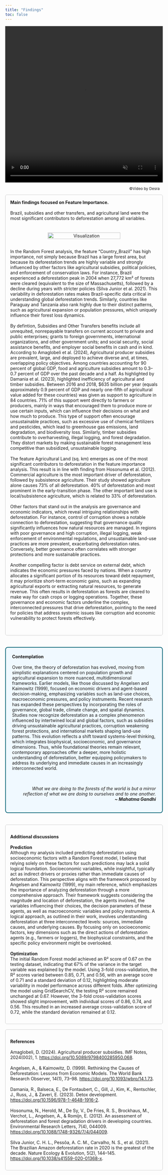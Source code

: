 ```yaml
---
title: "Findings"
toc: false
---
```


<style>
  .parallax-container {
    position: relative;
    overflow: hidden;
    height: 500px; /* Adjust height as desired */
  }

  .parallax-video-container {
    position: absolute;
    top: 0;
    left: 0;
    height: 100%; /* Ensures it fills the container */
    width: 100%; /* Ensures it fills the container */
    object-fit: cover; /* Ensures video scales properly */
    z-index: -1; /* Keeps it behind other content */
  }
</style>

<!-- Parallax Section -->
<div class="parallax-container">
  <video class="parallax-video-container" autoplay muted loop>
    <source src="images/defo.mp4" type="video/mp4">
    Your browser does not support the video tag.
  </video>
</div>

<div style="display: flex; gap: 10px; align-items: flex-start; flex-direction: column;">
<div style="display: flex; gap: 10px; align-items: flex-start;">

<div>
<div style="text-align: right; font-size: 12px; margin: 10px;">
  &copy;Video by Desra
</div>

<div style="display: flex; gap: 10px; align-items: flex-start; flex-direction: column;">
<div style="display: flex; gap: 10px; align-items: flex-start;">

<div>

<div style="border: 1px solid #ccc; padding: 15px; border-radius: 5px;">
**Main findings focused on Feature Importance.**\
\
Brazil, subsidies and other transfers, and agricultural land were the most significant contributors to deforestation among all variables.\
\
<center>
  <img src="images/visualization.svg" alt="Visualization" style="width: 70%; border-radius: 5px; margin-top: 20px;">
</center>
\
In the Random Forest analysis, the feature "Country_Brazil" has high importance, not simply because Brazil has a large forest area, but because its deforestation trends are highly variable and strongly influenced by other factors like agricultural subsidies, political policies, and enforcement of conservation laws. For instance, Brazil experienced a deforestation peak in 2004 when 27,772 km² of forests were cleared (equivalent to the size of Massachusetts), followed by a decline during years with stricter policies (Silva Junior et al. 2021). This variability in deforestation rates makes Brazil-specific data critical in understanding global deforestation trends. Similarly, countries like Paraguay and Tanzania also rank highly due to their distinct patterns, such as agricultural expansion or population pressures, which uniquely influence their forest loss dynamics.\
\
By defintion, Subsidies and Other Transfers benefits include all unrequited, nonrepayable transfers on current account to private and public enterprises; grants to foreign governments, international organizations, and other government units; and social security, social assistance benefits, and employer social benefits in cash and in kind. According to Amaglobeli et al. (2024), Agricultural producer subsidies are prevalent, large, and deployed to achieve diverse and, at times, overlapping policy objectives. Among countries accounting for 90 percent of global GDP, food and agriculture subsidies amount to 0.3–0.7 percent of GDP over the past decade and a half. As highlighted by Damania et al. (2023), highlighted inefficiency of agricultural and timber subsidies. Between 2016 and 2018, $635 billion per year (equals approximately 0.9 percent of GDP and nearly one-fifth of agricultural value added for these countries) was given as support to agriculture in 84 countries. 71% of this support went directly to farmers or producers, mainly in ways that encouraged them to produce more or use certain inputs, which can influence their decisions on what and how much to produce. This type of support often encourage unsustainable practices, such as excessive use of chemical fertilizers and pesticides, which lead to greenhouse gas emissions, land degradation, and biodiversity loss. Similarly, timber subsidies contribute to overharvesting, illegal logging, and forest degradation. They distort markets by making sustainable forest management less competitive than subsidized, unsustainable logging.\
\
The feature Agricultural Land (sq. km) emerges as one of the most significant contributors to deforestation in the feature importance analysis. This result is in line with finding from Hosonuma et al. (2012). Commercial agriculture is the most important driver of deforestation, followed by subsistence agriculture. Their study showed agriculture alone causes 73% of all deforestation. 40% of deforestation and most prominent in the early-transition phase. The other important land use is local/subsistence agriculture, which is related to 33% of deforestation.\
\
Other factors that stand out in the analysis are governance and economic indicators, which reveal intriguing relationships with deforestation. For instance, control of corruption shows a notable connection to deforestation, suggesting that governance quality significantly influences how natural resources are managed. In regions with poor governance and high corruption, illegal logging, weak enforcement of environmental regulations, and unsustainable land-use practices are more prevalent, exacerbating deforestation rates. Conversely, better governance often correlates with stronger protections and more sustainable practices.\
\
Another compelling factor is debt service on external debt, which indicates the economic pressures faced by nations. When a country allocates a significant portion of its resources toward debt repayment, it may prioritize short-term economic gains, such as expanding agricultural exports or extracting natural resources, to generate revenue. This often results in deforestation as forests are cleared to make way for cash crops or logging operations. Together, these governance and economic factors underline the complex, interconnected pressures that drive deforestation, pointing to the need for policies that address systemic issues like corruption and economic vulnerability to protect forests effectively.\
\
</div>
\
<div style="border: 2px solid #005f73; padding: 20px; background-color: #f0f9ff; border-radius: 8px; margin: 20px 0;">
**Contemplation**\
\
Over time, the theory of deforestation has evolved, moving from simplistic explanations centered on population growth and agricultural expansion to more nuanced, multidimensional frameworks. Earlier models, like those discussed by Angelsen and Kaimowitz (1999), focused on economic drivers and agent-based decision-making, emphasizing variables such as land-use choices, macroeconomic pressures, and policy instruments. Recent research has expanded these perspectives by incorporating the roles of governance, global trade, climate change, and spatial dynamics. Studies now recognize deforestation as a complex phenomenon influenced by intertwined local and global factors, such as subsidies driving unsustainable agricultural practices, corruption weakening forest protections, and international markets shaping land-use patterns. This evolution reflects a shift toward systems-level thinking, which integrates biophysical, socioeconomic, and governance dimensions. Thus, while foundational theories remain relevant, contemporary approaches offer a deeper, more holistic understanding of deforestation, better equipping policymakers to address its underlying and immediate causes in an increasingly interconnected world.\
\
\
<p style="text-align: right; font-style: italic;">
    What we are doing to the forests of the world is but a mirror reflection of what we are doing to ourselves and to one another.<br>
    <strong>~ Mahatma Gandhi</strong>
  </p>
</div>
\
<div style="border: 1px solid #ccc; padding: 15px; border-radius: 5px;">
**Additional discussions**\
\
**Prediction**\
Although my analysis included predicting deforestation using socioeconomic factors with a Random Forest model, I believe that relying solely on these factors for such predictions may lack a solid logical foundation. Socioeconomic variables, while insightful, typically act as indirect drivers or proxies rather than immediate causes of deforestation. This perspective aligns with the framework proposed by Angelsen and Kaimowitz (1999), my main reference, which emphasizes the importance of analyzing deforestation through a more comprehensive approach. Their framework suggests considering the magnitude and location of deforestation, the agents involved, the variables influencing their choices, the decision parameters of these agents, as well as macroeconomic variables and policy instruments. A logical approach, as outlined in their work, involves understanding deforestation at three interconnected levels: sources, immediate causes, and underlying causes. By focusing only on socioeconomic factors, key dimensions such as the direct actions of deforestation agents (e.g., farmers or loggers), the biophysical constraints, and the specific policy environment might be overlooked.\
\
**Optimization**\
The initial Random Forest model achieved an R² score of 0.67 on the testing dataset, indicating that 67% of the variance in the target variable was explained by the model. Using 3-fold cross-validation, the R² scores varied between 0.85, 0.71, and 0.56, with an average score of 0.71 and a standard deviation of 0.12, highlighting moderate variability in model performance across different folds. After optimizing the model using GridSearchCV, the testing R² score remained unchanged at 0.67. However, the 3-fold cross-validation scores showed slight improvement, with individual scores of 0.86, 0.74, and 0.56. This resulted in an increased average cross-validation score of 0.72, while the standard deviation remained at 0.12.\
</div>
\
<div style="border: 1px solid #ccc; padding: 15px; border-radius: 5px;">
**References**\
\
Amaglobeli, D. (2024). Agricultural producer subsidies. IMF Notes, 2024(002), 1. [https://doi.org/10.5089/9798400285950.068](https://doi.org/10.5089/9798400285950.068).\
\
Angelsen, A., & Kaimowitz, D. (1999). Rethinking the Causes of Deforestation: Lessons from Economic Models. The World Bank Research Observer, 14(1), 73–98. [https://doi.org/10.1093/wbro/14.1.73](https://doi.org/10.1093/wbro/14.1.73).\
\
Damania, R., Balseca, E., De Fontaubert, C., Gill, J., Kim, K., Rentschler, J., Russ, J., & Zaveri, E. (2023). Detox development. [https://doi.org/10.1596/978-1-4648-1916-2](https://doi.org/10.1596/978-1-4648-1916-2).\
\
Hosonuma, N., Herold, M., De Sy, V., De Fries, R. S., Brockhaus, M., Verchot, L., Angelsen, A., & Romijn, E. (2012). An assessment of deforestation and forest degradation drivers in developing countries. Environmental Research Letters, 7(4), 044009. [https://doi.org/10.1088/1748-9326/7/4/044009](https://doi.org/10.1088/1748-9326/7/4/044009).\
\
Silva Junior, C. H. L., Pessôa, A. C. M., Carvalho, N. S., et al. (2021). The Brazilian Amazon deforestation rate in 2020 is the greatest of the decade. Nature Ecology & Evolution, 5(2), 144–145. [https://doi.org/10.1038/s41559-020-01368-x](https://doi.org/10.1038/s41559-020-01368-x).\
</div>
</div>
